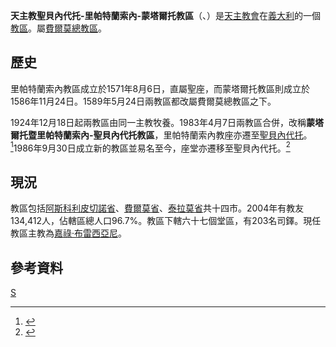 {{Infobox diocese
|name = 聖貝內代托-里帕特蘭索內-<br>蒙塔爾托
|jurisdiction = 教區
|latin = Dioecesis Sancti Benedicti ad Truentum-Ripana-Montis Alti
|local = 
|border = catholic
|image =San Benedetto Madonna della Marina 2018 01.jpg
|image_size = 
|image_alt = 
|caption = 聖母主教座堂 
|location = [[義大利|義大利]]
|rite = [[羅馬禮|羅馬禮]]
|territory = [[阿斯科利皮切諾省|阿斯科利皮切諾省]]、[[費爾莫省|費爾莫省]]、[[泰拉莫省|泰拉莫省]]
|population =134,412
|patron = 洛雷托聖母
|province = 費爾莫
|established = 1986年
|cathedral = [[聖母主教座堂_(馬切拉塔)|聖母主教座堂]]
|co-cathedral = 兩處
|leadership = 主教 
|website =[http://www.sanbenedettodeltronto.chiesacattolica.it/ 官方網頁]
|pope =  
|patriarch= 
|metropolitan =
|ordinary = 嘉祿·布雷西亞尼
|coadjutor archbishop = 
|coadjutor bishop = 
|auxiliary = 
|emeritus = }}

'''天主教聖貝內代托-里帕特蘭索內-蒙塔爾托教區'''（{{lang-la|Dioecesis Sancti Benedicti ad Truentum-Ripana-Montis Alti}}、{{lang-it|Diocesi di San Benedetto del Tronto-Ripatransone-Montalto}}）是[[天主教會|天主教會]]在[[義大利|義大利]]的一個[[教區|教區]]。屬[[天主教費爾莫總教區|費爾莫總教區]]。
==歷史==

里帕特蘭索內教區成立於1571年8月6日，直屬聖座，而蒙塔爾托教區則成立於1586年11月24日。1589年5月24日兩教區都改屬費爾莫總教區之下。

1924年12月18日起兩教區由同一主教牧養。1983年4月7日兩教區合併，改稱'''蒙塔爾托暨里帕特蘭索內-聖貝內代托教區'''，里帕特蘭索內教座亦遷至[[聖貝內代托|聖貝內代托]]。<ref>{{cite journal
|journal=[[宗座公報|宗座公報]]
|publisher=梵蒂岡出版社
|date=1983年
|volume=75
|title=''Quo Aptius''
|page=525-526
|url=http://www.vatican.va/archive/aas/documents/AAS%2075%20%5B1983%5D%20-%20ocr.pdf
|access-date=2014-09-03
|archive-date=2016-03-05
|archive-url=https://web.archive.org/web/20160305141304/http://www.vatican.va/archive/aas/documents/AAS%2075%20%5B1983%5D%20-%20ocr.pdf
|dead-url=no
}}</ref>1986年9月30日成立新的教區並易名至今，座堂亦遷移至聖貝內代托。<ref>{{cite journal
|journal=[[宗座公報|宗座公報]]
|publisher=梵蒂岡出版社
|date=1987年
|volume=79
|title=''Instantibus votis''
|page=729-732
|url=http://www.vatican.va/archive/aas/documents/AAS%2079%20%5B1987%5D%20-%20ocr.pdf
|access-date=2014-09-03
|archive-date=2019-06-03
|archive-url=https://web.archive.org/web/20190603085403/http://www.vatican.va/archive/aas/documents/AAS%2079%20%5B1987%5D%20-%20ocr.pdf
|dead-url=no
}}</ref>

==現況==
教區包括[[阿斯科利皮切諾省|阿斯科利皮切諾省]]、[[費爾莫省|費爾莫省]]、[[泰拉莫省|泰拉莫省]]共十四市。2004年有教友134,412人，佔轄區總人口96.7%。教區下轄六十七個堂區，有203名司鐸。現任教區主教為[[嘉祿·布雷西亞尼|嘉祿·布雷西亞尼]]。

==參考資料==
{{reflist}}

[[Category:義大利天主教教區|S]]
{{意大利天主教教區}}